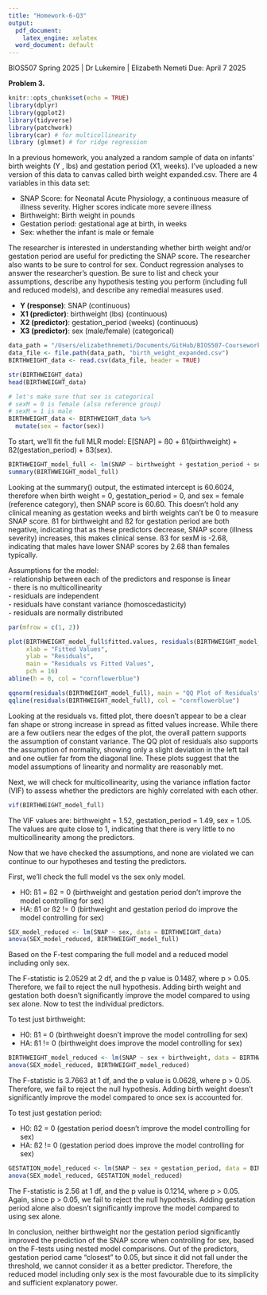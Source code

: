 ```yaml
---
title: "Homework-6-Q3"
output:
  pdf_document:
    latex_engine: xelatex
  word_document: default
---
```


BIOS507 Spring 2025 | Dr Lukemire | Elizabeth Nemeti
Due: April 7 2025

**Problem 3.**

```r
knitr::opts_chunk$set(echo = TRUE)
library(dplyr)
library(ggplot2)
library(tidyverse)
library(patchwork)
library(car) # for multicollinearity 
library (glmnet) # for ridge regression
```

In a previous homework, you analyzed a random sample of data on infants’ birth weights (Y , lbs) and gestation period (X1, weeks). I’ve uploaded a new version of this data to canvas called birth weight expanded.csv. There are 4 variables in this data set:

- SNAP Score: for Neonatal Acute Physiology, a continuous measure of illness severity. Higher scores indicate more severe illness   
- Birthweight: Birth weight in pounds  
- Gestation period: gestational age at birth, in weeks  
- Sex: whether the infant is male or female  

The researcher is interested in understanding whether birth weight and/or gestation period are useful for predicting the SNAP score. The researcher also wants to be sure to control for sex. Conduct regression analyses to answer the researcher’s question. Be sure to list and check your assumptions, describe any hypothesis testing you perform (including full and reduced models), and describe any remedial measures used. 

- **Y (response)**: SNAP (continuous)
- **X1 (predictor)**: birthweight (lbs) (continuous)
- **X2 (predictor)**: gestation_period (weeks) (continuous)
- **X3 (predictor)**: sex (male/female) (categorical)

```r
data_path = "/Users/elizabethnemeti/Documents/GitHub/BIOS507-Coursework/Homeworks/Homework-6/"
data_file <- file.path(data_path, "birth_weight_expanded.csv")
BIRTHWEIGHT_data <- read.csv(data_file, header = TRUE)

str(BIRTHWEIGHT_data)
head(BIRTHWEIGHT_data)

# let's make sure that sex is categorical
# sexM = 0 is female (also reference group)
# sexM = 1 is male
BIRTHWEIGHT_data <- BIRTHWEIGHT_data %>%
  mutate(sex = factor(sex))
```
To start, we'll fit the full MLR model: E[SNAP] = ß0 + ß1(birthweight) + ß2(gestation_period) + ß3(sex).

```r
BIRTHWEIGHT_model_full <- lm(SNAP ~ birthweight + gestation_period + sex, data = BIRTHWEIGHT_data)
summary(BIRTHWEIGHT_model_full)
```
Looking at the summary() output, the estimated intercept is 60.6024, therefore when birth weight = 0, gestation_period = 0, and sex = female (reference category), then SNAP score is 60.60. This doesn't hold any clinical meaning as gestation weeks and birth weights can't be 0 to measure SNAP score. ß1 for birthweight and ß2 for gestation period are both negative, indicating that as these predictors decrease, SNAP score (illness severity) increases, this makes clinical sense. ß3 for sexM is -2.68, indicating that males have lower SNAP scores by 2.68 than females typically. 

Assumptions for the model:   
- relationship between each of the predictors and response is linear  
- there is no multicollinearity  
- residuals are independent  
- residuals have constant variance (homoscedasticity)  
- residuals are normally distributed  

```r
par(mfrow = c(1, 2))

plot(BIRTHWEIGHT_model_full$fitted.values, residuals(BIRTHWEIGHT_model_full), 
     xlab = "Fitted Values", 
     ylab = "Residuals", 
     main = "Residuals vs Fitted Values",
     pch = 16)
abline(h = 0, col = "cornflowerblue")

qqnorm(residuals(BIRTHWEIGHT_model_full), main = "QQ Plot of Residuals")
qqline(residuals(BIRTHWEIGHT_model_full), col = "cornflowerblue")
```

Looking at the residuals vs. fitted plot, there doesn’t appear to be a clear fan shape or strong increase in spread as fitted values increase. While there are a few outliers near the edges of the plot, the overall pattern supports the assumption of constant variance. The QQ plot of residuals also supports the assumption of normality, showing only a slight deviation in the left tail and one outlier far from the diagonal line. These plots suggest that the model assumptions of linearity and normality are reasonably met. 

Next, we will check for multicollinearity, using the variance inflation factor (VIF) to assess whether the predictors are highly correlated with each other. 

```r
vif(BIRTHWEIGHT_model_full)
```

The VIF values are: birthweight = 1.52, gestation_period = 1.49, sex = 1.05. The values are quite close to 1, indicating that there is very little to no multicollinearity among the predictors. 

Now that we have checked the assumptions, and none are violated we can continue to our hypotheses and testing the predictors. 

First, we'll check the full model vs the sex only model.

- H0: ß1 = ß2 = 0 (birthweight and gestation period don't improve the model controlling for sex)  
- HA: ß1 or ß2 != 0 (birthweight and gestation period do improve the model controlling for sex)  

```r
SEX_model_reduced <- lm(SNAP ~ sex, data = BIRTHWEIGHT_data)
anova(SEX_model_reduced, BIRTHWEIGHT_model_full)
```
Based on the F-test comparing the full model and a reduced model including only sex. 

The F-statistic is 2.0529 at 2 df, and the p value is 0.1487, where p > 0.05. Therefore, we fail to reject the null hypothesis. Adding birth weight and gestation both doesn’t significantly improve the model compared to using sex alone. Now to test the individual predictors. 

To test just birthweight:  

- H0: ß1 = 0 (birthweight doesn't improve the model controlling for sex)
- HA: ß1 != 0 (birthweight does improve the model controlling for sex)  

```r
BIRTHWEIGHT_model_reduced <- lm(SNAP ~ sex + birthweight, data = BIRTHWEIGHT_data)
anova(SEX_model_reduced, BIRTHWEIGHT_model_reduced)
```
The F-statistic is 3.7663 at 1 df, and the p value is 0.0628, where p > 0.05. Therefore, we fail to reject the null hypothesis. Adding birth weight doesn’t significantly improve the model compared to once sex is accounted for. 

To test just gestation period:

- H0: ß2 = 0 (gestation period doesn't improve the model controlling for sex)
- HA: ß2 != 0 (gestation period does improve the model controlling for sex)  

```r
GESTATION_model_reduced <- lm(SNAP ~ sex + gestation_period, data = BIRTHWEIGHT_data)
anova(SEX_model_reduced, GESTATION_model_reduced)
```
The F-statistic is 2.56 at 1 df, and the p value is 0.1214, where p > 0.05. Again, since p > 0.05, we fail to reject the null hypothesis. Adding gestation period alone also doesn't significantly improve the model compared to using sex alone.


In conclusion, neither birthweight nor the gestation period significantly improved the prediction of the SNAP score when controlling for sex, based on the F-tests using nested model comparisons. Out of the predictors, gestation period came "closest" to 0.05, but since it did not fall under the threshold, we cannot consider it as a better predictor. Therefore, the reduced model including only sex is the most favourable due to its simplicity and sufficient explanatory power.
